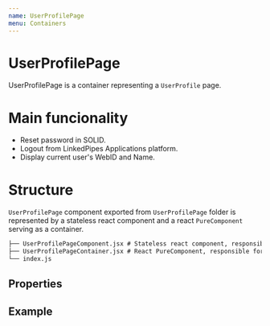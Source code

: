 ```yaml
---
name: UserProfilePage
menu: Containers
---
```



# UserProfilePage

UserProfilePage is a container representing a `UserProfile` page.

# Main funcionality

- Reset password in SOLID.
- Logout from LinkedPipes Applications platform.
- Display current user's WebID and Name.

# Structure

`UserProfilePage` component exported from `UserProfilePage` folder is represented by a stateless react component and a react `PureComponent` serving as a container.

```.md
├── UserProfilePageComponent.jsx # Stateless react component, responsible for ui
├── UserProfilePageContainer.jsx # React PureComponent, responsible for both UI and states
└── index.js
```

## Properties

<Props of={UserProfilePage} />

## Example

<Playground>
  <UserProfilePage
    userProfile={{ webId: 'your amazing webID', name: 'cool name' }}
    location={{ pathname: '/' }}
  />
</Playground>
